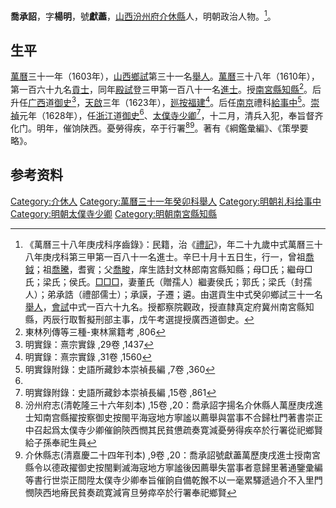 {{明清人物信息框
| 姓名 = 喬承詔
| 原名 =
| 圖片名稱= 
| 圖片大小 =
| 圖片說明 = 
| 最高職務 = 太僕寺少卿
| 國家 = 大明 
| 爵位 =
| 籍貫 = [[山西|山西]][[汾州府|汾州府]][[介休縣|介休縣]]
| 族裔 = 
| 旗籍 = 
| 字號 = 
| 諡號 =
| 出生日期 = 嘉靖四十三年十月十五日
| 出生地點 = [[山西|山西]][[介休县|介休县]]
| 逝世日期 = 崇禎三年六月十九日
| 逝世地點 = [[陕西|陕西]][[西安府|西安府]]
| 墓葬 =
| 配偶 = 董氏（贈孺人）；継侯氏；（封孺人）
| 親屬 = 曾祖[[喬鉞|喬鉞]]，祖[[喬騰|喬騰]]<br>父[[喬峻|喬峻]]，母王氏；繼母鈕氏；郭氏；梁氏；温氏；侯氏
| 出身 =
* 萬曆三十八年庚戌科進士
| 經歷 =
| 著作 =  
*《綱鑑彙編》六十四卷
*《喻録策選》
*《策學要略》
}}
'''喬承詔'''{{BD|1564年<ref>《介休出土明代乔承诏墓志》</ref>||1630年||Q}}，字'''楊明'''，號'''獻藎'''，[[山西|山西]][[汾州府|汾州府]][[介休縣|介休縣]]人，明朝政治人物。<ref>《萬曆三十八年庚戌科序齒錄》：民籍，治《[[禮記|禮記]]》，年二十九歲中式萬曆三十八年庚戌科第三甲第一百八十一名進士。辛巳十月十五日生，行一，曾祖[[喬鉞|喬鉞]]；祖[[喬騰|喬騰]]，耆賓；父[[喬畯|喬畯]]，庠生誥封文林郎南宮縣知縣；母□氏；繼母□氏；梁氏；侯氏。[[□□□|□□□]]，妻董氏（贈孺人）繼妻侯氏；郭氏；梁氏（封孺人）；弟承誥（禮部儒士）；承謨，子遷；遴。由選貢生中式癸卯鄉試三十一名[[舉人|舉人]]，[[會試|會試]]中式一百六十九名。授都察院觀政，授直隸真定府冀州南宮縣知縣，丙辰行取暫擬刑部主事，戊午考選提授廣西道御史。</ref>。

== 生平 ==
[[萬曆|萬曆]]三十一年（1603年），[[山西|山西]][[鄉試|鄉試]]第三十一名[[舉人|舉人]]。[[萬曆|萬曆]]三十八年（1610年），第一百六十九名[[貢士|貢士]]，同年[[殿試|殿試]]登三甲第一百八十一名[[進士|進士]]。授[[南宮縣|南宮縣]][[知縣|知縣]]<ref>東林列傳等三種-東林黨籍考 ,806</ref>。后升任[[广西|广西]]道[[御史|御史]]<ref>明實錄：熹宗實錄 ,29卷 ,1437</ref>，[[天啟|天啟]]三年（1623年），[[廵按|廵按]][[福建|福建]]<ref>明實錄：熹宗實錄 ,31卷 ,1560</ref>。后任[[南京|南京]]禮科[[給事中|給事中]]<ref name="明實錄附錄：史語所藏鈔本崇禎長編 ,7卷 ,360">明實錄附錄：史語所藏鈔本崇禎長編 ,7卷 ,360</ref>。[[崇禎|崇禎]]元年（1628年），任[[浙江|浙江]]道[[御史|御史]]<ref name="明實錄附錄：史語所藏鈔本崇禎長編 ,7卷 ,360"/>、[[太僕寺|太僕寺]][[少卿|少卿]]<ref>明實錄附錄：史語所藏鈔本崇禎長編 ,15卷 ,861</ref>，十二月，清兵入犯，奉旨督齐化门。明年，催饷陕西。憂勞得疾，卒于行署<ref>汾州府志(清乾隆三十六年刻本) ,15卷 ,20：喬承詔字揚名介休縣人萬歴庚戌進士知南宫縣擢按察御史按閩平海宼地方寧謐以薦舉與當事不合歸杜門著書崇正中召起爲太僕寺少卿催餉陝西憫其民貧憊疏奏寛減憂勞得疾卒於行署從祀鄉賢給子孫奉祀生員</ref><ref>介休縣志(清嘉慶二十四年刊本) ,9卷 ,20：喬承詔號獻藎萬歷庚戌進士授南宮縣令以德政擢御史按閩剿滅海宼地方寧謐後因薦舉失當事者意歸里著通鑒彚編等書行世崇正間陞太僕寺少卿奉旨催餉自備乾餱不以一毫累驛遞過介不入里門憫陝西地瘠民貧奏疏寛減宵旦勞瘁卒於行署奉祀鄉賢</ref>。著有《綱鑑彙編》、《策學要略》。

== 参考资料 ==
{{reflist}}

{{start box}}
{{s-off}}
{{s-before|[[鍾英_(萬曆進士)|鍾英]]}}
{{s-title|明朝南宮縣知縣|1610年－1615年}}
{{s-after|[[劉應賓|劉應賓]]}}
{{end box}}

{{萬曆三十八年庚戌科殿试金榜}}

{{Authority control}}

{{DEFAULTSORT:Qiao喬}}
[[Category:介休人|Category:介休人]]
[[Category:萬曆三十一年癸卯科舉人|Category:萬曆三十一年癸卯科舉人]]
[[Category:明朝礼科给事中|Category:明朝礼科给事中]]
[[Category:明朝太僕寺少卿|Category:明朝太僕寺少卿]]
[[Category:明朝南宮縣知縣|Category:明朝南宮縣知縣]]